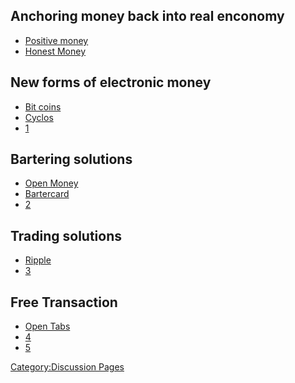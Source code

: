 [[Category:Discussion Pages]]

== Anchoring money back into real enconomy ==

* [http://www.positivemoney.org.uk/ Positive money]
* [http://honestmoney.org/ Honest Money]

== New forms of electronic money  ==

* [http://bitcoin.org Bit coins]
* [http://www.project.cyclos.org/ Cyclos]
* [http://wiki.theglobalsquare.org/wiki/Global_Market]

== Bartering solutions ==

* [http://www.openmoney.org/ Open Money]
* [http://bartercard.com Bartercard]
* [http://ces.org.za/]

== Trading solutions ==

* [http://ripple-project.org/ Ripple]
* [http://justfortheloveofit.org/]

== Free Transaction ==

* [http://opentabs.net/ Open Tabs]
* [http://justfortheloveofit.org/]
* [http://www.punkmoney.org/]